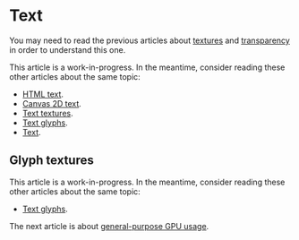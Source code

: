 # Text

You may need to read the previous articles about [textures](/a/webgl/textures) and [transparency](/a/webgl/transparency)
in order to understand this one.

This article is a work-in-progress. In the meantime, consider reading these other articles about the same topic:

- [HTML text](https://webgl2fundamentals.org/webgl/lessons/webgl-text-html.html).
- [Canvas 2D text](https://webgl2fundamentals.org/webgl/lessons/webgl-text-canvas2d.html).
- [Text textures](https://webgl2fundamentals.org/webgl/lessons/webgl-text-texture.html).
- [Text glyphs](https://webgl2fundamentals.org/webgl/lessons/webgl-text-glyphs.html).
- [Text](https://xem.github.io/articles/webgl-guide-part-2.html#4b).

## Glyph textures

This article is a work-in-progress. In the meantime, consider reading these other articles about the same topic:

- [Text glyphs](https://webgl2fundamentals.org/webgl/lessons/webgl-text-glyphs.html).

The next article is about [general-purpose GPU usage](/a/webgl/gpgpu).
